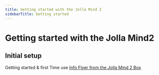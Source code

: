 ```yaml
---
title: Getting started with the Jolla Mind 2
sidebarTitle: Getting started
---
```

# Getting started with the Jolla Mind2
## Initial setup
Getting started & first Time use [Info Flyer from the Jolla Mind 2 Box](https://studium-daten.s3.cubbit.eu/Jolla%20Mind%202%2Finitial-setup-mind2.pdf)